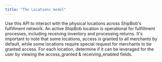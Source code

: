 ```yaml
---
title: "The Locations model"
---
```


Use this API to interact with the physical locations across ShipBob's fulfillment network. An active ShipBob location is operational for fulfillment processes, including receiving inventory and processing returns. It's important to note that some locations, access is granted to all merchants by default, while some locations require special request for merchants to be granted access. For each location, determine if it can be leveraged for the user by viewing the access\_granted & receiving\_enabled fields.